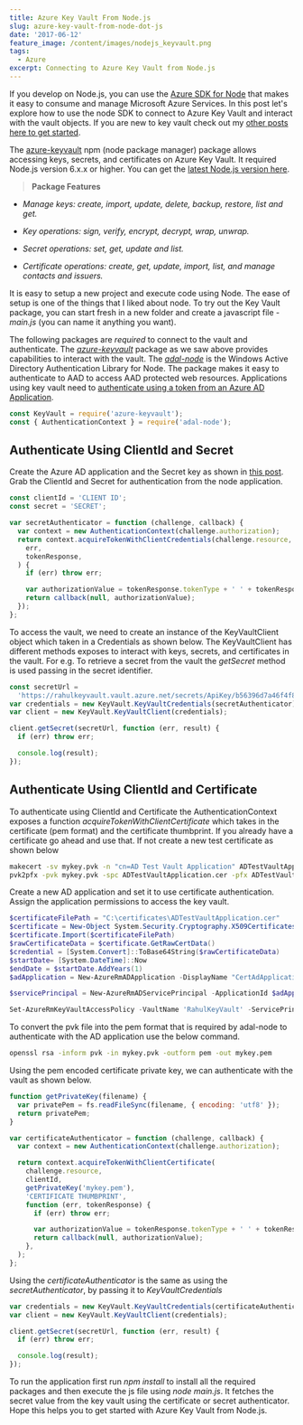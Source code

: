 ```yaml
---
title: Azure Key Vault From Node.js
slug: azure-key-vault-from-node-dot-js
date: '2017-06-12'
feature_image: /content/images/nodejs_keyvault.png
tags:
  - Azure
excerpt: Connecting to Azure Key Vault from Node.js
---
```

<ImageCard src="/content/images/nodejs_keyvault.png" alt="Azure Key Vault from Node js" />

If you develop on Node.js, you can use the [Azure SDK for Node](https://github.com/Azure/azure-sdk-for-node) that makes it easy to consume and manage Microsoft Azure Services. In this post let's explore how to use the node SDK to connect to Azure Key Vault and interact with the vault objects. If you are new to key vault check out my [other posts here to get started](/tag/azure-key-vault/).

The [azure-keyvault](https://www.npmjs.com/package/azure-keyvault) npm (node package manager) package allows accessing keys, secrets, and certificates on Azure Key Vault. It required Node.js version 6.x.x or higher. You can get the [latest Node.js version here](https://nodejs.org/en/).

> **Package Features**

-   _Manage keys: create, import, update, delete, backup, restore, list and get._

-   _Key operations: sign, verify, encrypt, decrypt, wrap, unwrap._

-   _Secret operations: set, get, update and list._

-   _Certificate operations: create, get, update, import, list, and manage contacts and issuers._

It is easy to setup a new project and execute code using Node. The ease of setup is one of the things that I liked about node. To try out the Key Vault package, you can start fresh in a new folder and create a javascript file - _main.js_ (you can name it anything you want).

The following packages are _required_ to connect to the vault and authenticate. The _[azure-keyvault](https://www.npmjs.com/package/azure-keyvault)_ package as we saw above provides capabilities to interact with the vault. The [_adal-node_](https://www.npmjs.com/package/adal-node) is the Windows Active Directory Authentication Library for Node. The package makes it easy to authenticate to AAD to access AAD protected web resources. Applications using key vault need to [authenticate using a token from an Azure AD Application](/blog/authenticating-a-client-application-with-azure-key-vault/).

```js
const KeyVault = require('azure-keyvault');
const { AuthenticationContext } = require('adal-node');

```

## **Authenticate Using ClientId and Secret**

Create the Azure AD application and the Secret key as shown in [this post](/blog/authenticating-a-client-application-with-azure-key-vault/). Grab the ClientId and Secret for authentication from the node application.

```js
const clientId = 'CLIENT ID';
const secret = 'SECRET';

var secretAuthenticator = function (challenge, callback) {
  var context = new AuthenticationContext(challenge.authorization);
  return context.acquireTokenWithClientCredentials(challenge.resource, clientId, secret, function (
    err,
    tokenResponse,
  ) {
    if (err) throw err;

    var authorizationValue = tokenResponse.tokenType + ' ' + tokenResponse.accessToken;
    return callback(null, authorizationValue);
  });
};

```

To access the vault, we need to create an instance of the KeyVaultClient object which taken in a Credentials as shown below. The KeyVaultClient has different methods exposes to interact with keys, secrets, and certificates in the vault. For e.g. To retrieve a secret from the vault the _getSecret_ method is used passing in the secret identifier.

```js
const secretUrl =
  'https://rahulkeyvault.vault.azure.net/secrets/ApiKey/b56396d7a46f4f848481de2e149ef069';
var credentials = new KeyVault.KeyVaultCredentials(secretAuthenticator);
var client = new KeyVault.KeyVaultClient(credentials);

client.getSecret(secretUrl, function (err, result) {
  if (err) throw err;

  console.log(result);
});

```

## **Authenticate Using ClientId and Certificate**

To authenticate using ClientId and Certificate the AuthenticationContext exposes a function _acquireTokenWithClientCertificate_ which takes in the certificate (pem format) and the certificate thumbprint. If you already have a certificate go ahead and use that. If not create a new test certificate as shown below

```bash
makecert -sv mykey.pvk -n "cn=AD Test Vault Application" ADTestVaultApplication.cer -b 03/03/2017 -e 06/05/2018 -r
pvk2pfx -pvk mykey.pvk -spc ADTestVaultApplication.cer -pfx ADTestVaultApplication.pfx -po test

```

Create a new AD application and set it to use certificate authentication. Assign the application permissions to access the key vault.

```powershell
$certificateFilePath = "C:\certificates\ADTestVaultApplication.cer"
$certificate = New-Object System.Security.Cryptography.X509Certificates.X509Certificate2
$certificate.Import($certificateFilePath)
$rawCertificateData = $certificate.GetRawCertData()
$credential = [System.Convert]::ToBase64String($rawCertificateData)
$startDate= [System.DateTime]::Now
$endDate = $startDate.AddYears(1)
$adApplication = New-AzureRmADApplication -DisplayName "CertAdApplication" -HomePage  "http://www.test.com" -IdentifierUris "http://www.test.com" -CertValue $credential  -StartDate $startDate -EndDate $endDate

$servicePrincipal = New-AzureRmADServicePrincipal -ApplicationId $adApplication.ApplicationId

Set-AzureRmKeyVaultAccessPolicy -VaultName 'RahulKeyVault' -ServicePrincipalName $servicePrincipal.ServicePrincipalNames[0] -PermissionsToSecrets all -PermissionToKeys all

```

To convert the pvk file into the pem format that is required by adal-node to authenticate with the AD application use the below command.

```bash
openssl rsa -inform pvk -in mykey.pvk -outform pem -out mykey.pem

```

Using the pem encoded certificate private key, we can authenticate with the vault as shown below.

```js
function getPrivateKey(filename) {
  var privatePem = fs.readFileSync(filename, { encoding: 'utf8' });
  return privatePem;
}

var certificateAuthenticator = function (challenge, callback) {
  var context = new AuthenticationContext(challenge.authorization);

  return context.acquireTokenWithClientCertificate(
    challenge.resource,
    clientId,
    getPrivateKey('mykey.pem'),
    'CERTIFICATE THUMBPRINT',
    function (err, tokenResponse) {
      if (err) throw err;

      var authorizationValue = tokenResponse.tokenType + ' ' + tokenResponse.accessToken;
      return callback(null, authorizationValue);
    },
  );
};

```

Using the _certificateAuthenticator_ is the same as using the _secretAuthenticator_, by passing it to _KeyVaultCredentials_

```js
var credentials = new KeyVault.KeyVaultCredentials(certificateAuthenticator);
var client = new KeyVault.KeyVaultClient(credentials);

client.getSecret(secretUrl, function (err, result) {
  if (err) throw err;

  console.log(result);
});

```

To run the application first run _npm install_ to install all the required packages and then execute the js file using _node main.js_. It fetches the secret value from the key vault using the certificate or secret authenticator. Hope this helps you to get started with Azure Key Vault from Node.js.
